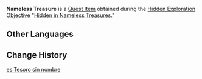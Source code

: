{{Item Infobox
|id           = 100532
|type         = Quest Items
|image        = Item Box.png
|description  = Anonymous treasure acquired at (Qingxu Pool/Lingju Pass/Dunyu Ruins). There is a pattern of unknown significance on the outside. Perhaps you could get someone in Liyue Harbor with an interest in antique to take a look at it.
|source1      = [[Qingxu Pool]]
|source2      = [[Lingju Pass]]
|source3      = [[Dunyu Ruins]]
}}
'''Nameless Treasure''' is a [[Quest Item]] obtained during the [[Hidden Exploration Objective]] "[[Hidden in Nameless Treasures]]."

==Other Languages==
{{Other Languages
|default_hidden = 1
|en      = Nameless Treasure
|zhs     = 无名的宝藏
|zhs_rm  = Wúmíng de Bǎozàng
|zht     = 無名的寶藏
|zht_rm  = Wúmíng de Bǎozàng
|ja      = 無名の宝蔵
|ja_rm   = Mumei no Houzou
|ko      = 무명의 보물
|ko_rm   = Mumyeong-ui Bomul
|es      = Tesoro sin nombre
|fr      = Trésor anonyme
|ru      = Безымянное сокровище
|th      = สมบัตินิรนาม
|th_rm   = 
|vi      = Kho báu vô danh
|de      = Namenloser Schatz
|id      = Harta Tanpa Nama
|pt      = Tesouro Sem Nome
|tr      = İsimsiz Hazine
|it      = Tesoro anonimo
}}

==Change History==
{{Change History|1.0}}

[[es:Tesoro sin nombre]]